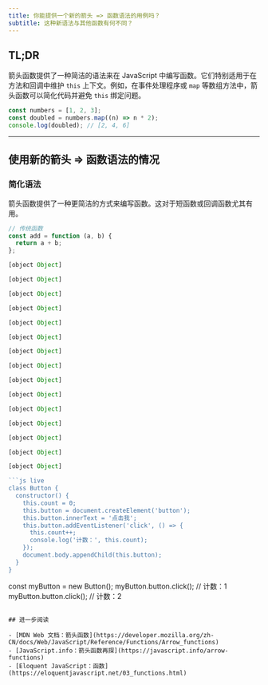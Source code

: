 ```yaml
---
title: 你能提供一个新的箭头 => 函数语法的用例吗？
subtitle: 这种新语法与其他函数有何不同？
---
```


## TL;DR

箭头函数提供了一种简洁的语法来在 JavaScript 中编写函数。它们特别适用于在方法和回调中维护 `this` 上下文。例如，在事件处理程序或 `map` 等数组方法中，箭头函数可以简化代码并避免 `this` 绑定问题。

```js live
const numbers = [1, 2, 3];
const doubled = numbers.map((n) => n * 2);
console.log(doubled); // [2, 4, 6]
```

---

## 使用新的箭头 => 函数语法的情况

### 简化语法

箭头函数提供了一种更简洁的方式来编写函数。这对于短函数或回调函数尤其有用。

```js live
// 传统函数
const add = function (a, b) {
  return a + b;
};

[object Object]

[object Object]

[object Object]

[object Object]

[object Object]

[object Object]

[object Object]

[object Object]

[object Object]

[object Object]

[object Object]

[object Object]

[object Object]

[object Object]

[object Object]

```js live
class Button {
  constructor() {
    this.count = 0;
    this.button = document.createElement('button');
    this.button.innerText = '点击我';
    this.button.addEventListener('click', () => {
      this.count++;
      console.log('计数：', this.count);
    });
    document.body.appendChild(this.button);
  }
}


```
const myButton = new Button();
myButton.button.click(); // 计数：1
myButton.button.click(); // 计数：2
```

## 进一步阅读

- [MDN Web 文档：箭头函数](https://developer.mozilla.org/zh-CN/docs/Web/JavaScript/Reference/Functions/Arrow_functions)
- [JavaScript.info：箭头函数再探](https://javascript.info/arrow-functions)
- [Eloquent JavaScript：函数](https://eloquentjavascript.net/03_functions.html)
